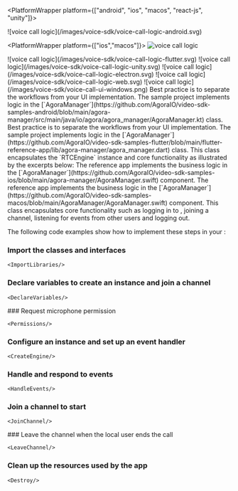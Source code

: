 
<PlatformWrapper platform={["android", "ios", "macos", "react-js", "unity"]}>

<PlatformWrapper platform="android">
![voice call logic](/images/voice-sdk/voice-call-logic-android.svg)
</PlatformWrapper>

<PlatformWrapper platform={["ios","macos"]}>
![voice call logic](/images/voice-sdk/voice-call-logic-ios.svg)
</PlatformWrapper>

<PlatformWrapper platform="flutter">
![voice call logic](/images/voice-sdk/voice-call-logic-flutter.svg)
</PlatformWrapper>

<PlatformWrapper platform="unity, unreal">
![voice call logic](/images/voice-sdk/voice-call-logic-unity.svg)
</PlatformWrapper>

<PlatformWrapper platform="electron">
![voice call logic](/images/voice-sdk/voice-call-logic-electron.svg)
</PlatformWrapper>

<PlatformWrapper platform="web, react-js">
![voice call logic](/images/voice-sdk/voice-call-logic-web.svg)
</PlatformWrapper>

<PlatformWrapper platform="windows">
![voice call logic](/images/voice-sdk/voice-call-ui-windows.png)
</PlatformWrapper>

<PlatformWrapper platform="android">
Best practice is to separate the <Vpd k="NAME" /> workflows from your UI implementation. The <Vpd  k="SDK" />
  sample project implements <Vpd k="PRODUCT" /> logic in the
  [`AgoraManager`](https://github.com/AgoraIO/video-sdk-samples-android/blob/main/agora-manager/src/main/java/io/agora/agora_manager/AgoraManager.kt) class.
</PlatformWrapper>
<PlatformWrapper platform="flutter">
Best practice is to separate the <Vpd k="NAME" /> workflows from your UI implementation. The <Vpd  k="SDK" /> sample project implements <Vpd k="PRODUCT" /> logic in the
  [`AgoraManager`](https://github.com/AgoraIO/video-sdk-samples-flutter/blob/main/flutter-reference-app/lib/agora-manager/agora_manager.dart) class.
</PlatformWrapper>
<PlatformWrapper platform={["flutter","android"]}>
  This class encapsulates the `RTCEngine` instance and core functionality as illustrated by the excerpts below:
</PlatformWrapper>
<PlatformWrapper platform={["ios","macos"]}>
<PlatformWrapper platform="ios">
The <Vg k="VSDK" /> reference app implements the <Vg k="PRODUCT" />  business logic in the [`AgoraManager`](https://github.com/AgoraIO/video-sdk-samples-ios/blob/main/agora-manager/AgoraManager.swift) component.
</PlatformWrapper>
<PlatformWrapper platform="macos">
The <Vg k="VSDK" /> reference app implements the <Vg k="PRODUCT" />  business logic in the [`AgoraManager`](https://github.com/AgoraIO/video-sdk-samples-macos/blob/main/AgoraManager/AgoraManager.swift) component.
</PlatformWrapper>
This class encapsulates core functionality such as logging in to <Vg k="AGORA_BACKEND" />, joining a channel, listening for events from other users and logging out.

The following code examples show how to implement these steps in your <Vpl k="CLIENT" />:
</PlatformWrapper>

### Import the <Vpd k="SDK" /> classes and interfaces

    <ImportLibraries/>

### Declare variables to create an <Vg k="ENGINE" /> instance and join a channel

    <DeclareVariables/>

<PlatformWrapper notAllowed="react-js">
### Request microphone permission

    <Permissions/>
</PlatformWrapper>

### Configure an <Vg k="ENGINE" /> instance and set up an event handler

    <CreateEngine/>

### Handle and respond to  <Vg k="ENGINE" /> events

    <HandleEvents/>

### Join a channel to start <Vpd k="PRODUCT" />

    <JoinChannel/>

<PlatformWrapper notAllowed="react-js">
### Leave the channel when the local user ends the call

    <LeaveChannel/>
</PlatformWrapper>

### Clean up the resources used by the app

    <Destroy/>

</PlatformWrapper>
